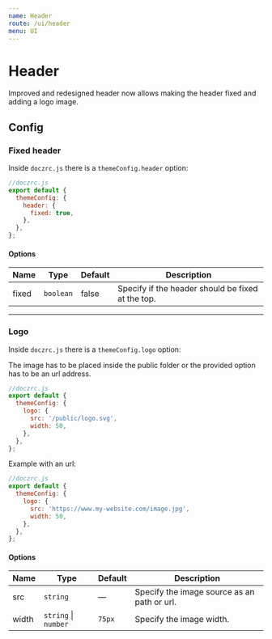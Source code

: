 ```yaml
---
name: Header
route: /ui/header
menu: UI
---
```



# Header

Improved and redesigned header now allows making the header fixed and adding a logo image.

## Config

### Fixed header

Inside `doczrc.js` there is a `themeConfig.header` option:

```js
//doczrc.js
export default {
  themeConfig: {
    header: {
      fixed: true,
    },
  },
};
```

#### Options

| Name  | Type      | Default | Description                                       |
| ----- | --------- | ------- | ------------------------------------------------- |
| fixed | `boolean` | false   | Specify if the header should be fixed at the top. |

<hr />

### Logo

Inside `doczrc.js` there is a `themeConfig.logo` option:

<Hint type="warning">
  The image has to be placed inside the <InlineCode>public</InlineCode> folder
  or the provided option has to be an url address.
</Hint>

```js
//doczrc.js
export default {
  themeConfig: {
    logo: {
      src: '/public/logo.svg',
      width: 50,
    },
  },
};
```

Example with an url:

```js
//doczrc.js
export default {
  themeConfig: {
    logo: {
      src: 'https://www.my-website.com/image.jpg',
      width: 50,
    },
  },
};
```

#### Options

| Name  | Type                     | Default | Description                                 |
| ----- | ------------------------ | ------- | ------------------------------------------- |
| src   | `string`                 | —       | Specify the image source as an path or url. |
| width | `string` &#124; `number` | `75px`  | Specify the image width.                    |
